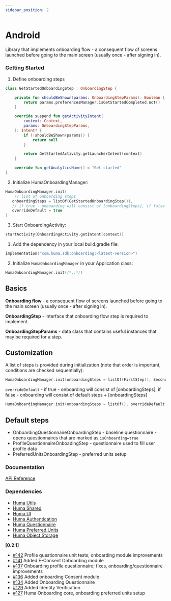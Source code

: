 ```yaml
---
sidebar_position: 2
---
```




# Android
Library that implements onboarding flow - a consequent flow of screens launched before going to the main screen (usually once - after signing in).

### Getting Started
<Tabs>
<TabItem value="example" label="Example" default>

1. Define onboarding steps
```kotlin
class GetStartedOnboardingStep : OnboardingStep {

    private fun shouldBeShown(params: OnboardingStepParams): Boolean {
        return params.preferencesManager.isGetStartedCompleted.not()
    }

    override suspend fun getActivityIntent(
        context: Context,
        params: OnboardingStepParams,
    ): Intent? {
        if (!shouldBeShown(params)) {
            return null
        }

        return GetStartedActivity.getLauncherIntent(context)
    }

    override fun getAnalyticsName() = "Get started"
}
```

2. Initialize HumaOnboardingManager:
```kotlin
HumaOnboardingManager.init(
    // list of onboarding steps
   onboardingSteps = listOf(GetStartedOnboardingStep()),
   // if true - onboarding will consist of [onboardingSteps], if false - onboarding will consist of default steps (described in readme) + [onboardingSteps] 
   overrideDefault = true
)
```
3. Start OnboardingActivity:
```kotlin
startActivity(OnboardingActivity.getIntent(context))
```

</TabItem>
<TabItem value="installing" label="Installing">

1. Add the dependency in your local build.gradle file:
```kotlin
implementation("com.huma.sdk:onboarding:<latest-version>")
```
2. Initialize `HumaOnboardingManager` in your Application class:
```kotlin
HumaOnboardingManager.init(/*..*/)
```

</TabItem>
<TabItem value="readme" label="Readme" default>

## Basics

**Onboarding flow** - a consequent flow of screens launched before going to the main screen (usually once - after signing in).

**OnboardingStep** - interface that onboarding flow step is required to implement. 

**OnboardingStepParams** - data class that contains useful instances that may be required for a step.

## Customization

A list of steps is provided during initialization (note that order is important, conditions are checked sequentially):

```kotlin
HumaOnboardingManager.init(onboardingSteps = listOf(FirstStep(), SecondStep()))
```

`overrideDefault` - if true - onboarding will consist of [onboardingSteps], if false - onboarding will consist of default steps + [onboardingSteps] 

```kotlin
HumaOnboardingManager.init(onboardingSteps = listOf(), overrideDefault = false)
```

## Default steps

* OnboardingQuestionnaireOnboardingStep - baseline questionnaire - opens questionnaires that are marked as `isOnboarding=true`
* ProfileQuestionnaireOnboadingStep - questionnaire used to fill user profile data
* PreferredUnitsOnboardingStep - preferred units setup


 ### Documentation
[API Reference](https://github.com/huma-engineering/huma-android-sdk/releases)

### Dependencies
- [Huma Utils](Utilities/Android.mdx)
- [Huma Shared](Shared%20Models/Android.mdx)
- [Huma UI](UI/Android.mdx)
- [Huma Authentication](Authentication/Android.mdx)
- [Huma Questionnaire](Questionnaire/Android.mdx)
- [Huma Preferred Units](Preferred%20Units/Android.mdx)
- [Huma Object Storage](Object%20Storage/Android.mdx)

</TabItem>
<TabItem value="changelog" label="Changelog">

**[0.2.1]**

  - [#142](https://github.com/huma-engineering/huma-android-sdk/pull/142) Profile questionnaire unit tests; onboarding module improvements
  - [#141](https://github.com/huma-engineering/huma-android-sdk/pull/141) Added E-Consent Onboarding module
  - [#137](https://github.com/huma-engineering/huma-android-sdk/pull/137) Onboarding profile questionnaire; fixes, onboarding/questionnaire improvements
  - [#136](https://github.com/huma-engineering/huma-android-sdk/pull/136) Added onboarding Consent module
  - [#134](https://github.com/huma-engineering/huma-android-sdk/pull/134) Added Onboarding Questionnaire
  - [#129](https://github.com/huma-engineering/huma-android-sdk/pull/129) Added Identity Verification
  - [#127](https://github.com/huma-engineering/huma-android-sdk/pull/127) Huma Onboarding core, onboarding preferred units setup

</TabItem>
</Tabs>